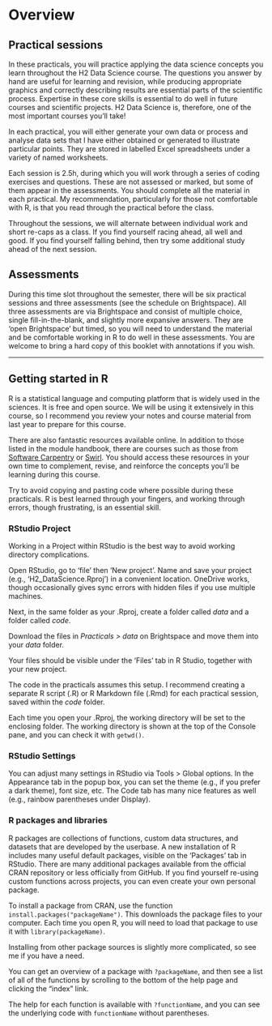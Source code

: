 # Overview {-}

## Practical sessions

In these practicals, you will practice applying the data science concepts you learn throughout the H2 Data Science course. The questions you answer by hand are useful for learning and revision, while producing appropriate graphics and correctly describing results are essential parts of the scientific process. Expertise in these core skills is essential to do well in future courses and scientific projects. H2 Data Science is, therefore, one of the most important courses you'll take!

In each practical, you will either generate your own data or process and analyse data sets that I have either obtained or generated to illustrate particular points. They are stored in labelled Excel spreadsheets under a variety of named worksheets.

Each session is 2.5h, during which you will work through a series of coding exercises and questions. These are not assessed or marked, but some of them appear in the assessments. You should complete all the material in each practical. My recommendation, particularly for those not comfortable with R, is that you read through the practical before the class.

Throughout the sessions, we will alternate between individual work and short re-caps as a class. If you find yourself racing ahead, all well and good. If you find yourself falling behind, then try some additional study ahead of the next session.



## Assessments 

During this time slot throughout the semester, there will be six practical sessions and three assessments (see the schedule on Brightspace). All three assessments are via Brightspace and consist of multiple choice, single fill-in-the-blank, and slightly more expansive answers. They are 'open Brightspace' but timed, so you will need to understand the material and be comfortable working in R to do well in these assessments. You are welcome to bring a hard copy of this booklet with annotations if you wish.



------------------------------------------


## Getting started in R {#R_intro}

R is a statistical language and computing platform that is widely used in the sciences. It is free and open source. We will be using it extensively in this course, so I recommend you review your notes and course material from last year to prepare for this course.

There are also fantastic resources available online. In addition to those listed in the module handbook, there are courses such as those from [Software Carpentry](https://swcarpentry.github.io/r-novice-gapminder/) or [Swirl](https://swirlstats.com/). You should access these resources in your own time to complement, revise, and reinforce the concepts you'll be learning during this course.

Try to avoid copying and pasting code where possible during these practicals. R is best learned through your fingers, and working through errors, though frustrating, is an essential skill.

### RStudio Project 

Working in a Project within RStudio is the best way to avoid working directory complications.

Open RStudio, go to 'file' then 'New project'. Name and save your project (e.g., 'H2_DataScience.Rproj') in a convenient location. OneDrive works, though occasionally gives sync errors with hidden files if you use multiple machines.

Next, in the same folder as your .Rproj, create a folder called *data* and a folder called *code*.

Download the files in *Practicals \> data* on Brightspace and move them into your *data* folder.

Your files should be visible under the 'Files' tab in R Studio, together with your new project.

The code in the practicals assumes this setup. I recommend creating a separate R script (.R) or R Markdown file (.Rmd) for each practical session, saved within the *code* folder.

Each time you open your .Rproj, the working directory will be set to the enclosing folder. The working directory is shown at the top of the Console pane, and you can check it with `getwd()`.

### RStudio Settings

You can adjust many settings in RStudio via Tools \> Global options. In the Appearance tab in the popup box, you can set the theme (e.g., if you prefer a dark theme), font size, etc. The Code tab has many nice features as well (e.g., rainbow parentheses under Display).

### R packages and libraries

R packages are collections of functions, custom data structures, and datasets that are developed by the userbase. A new installation of R includes many useful default packages, visible on the 'Packages' tab in RStudio. There are many additional packages available from the official CRAN repository or less officially from GitHub. If you find yourself re-using custom functions across projects, you can even create your own personal package.

To install a package from CRAN, use the function `install.packages("packageName")`. This downloads the package files to your computer. Each time you open R, you will need to load that package to use it with `library(packageName)`.

Installing from other package sources is slightly more complicated, so see me if you have a need.

You can get an overview of a package with `?packageName`, and then see a list of all of the functions by scrolling to the bottom of the help page and clicking the "index" link.

The help for each function is available with `?functionName`, and you can see the underlying code with `functionName` without parentheses.
